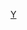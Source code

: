 {{Routemap
|inline=<includeonly>yes</includeonly>
|title=華盛頓地鐵黃線
|title-bg=#{{WMATA color|yellow}}
|navbar = 華盛頓地鐵RDT/黃線
|navbar pos = 2
|map=
d\utCONTg~~ ~~ ~~{{rint|washington|Green}}往[[綠帶站|綠帶]]
-startCollapsible-collapsed-replace
\d\utLSTR\~~ ~~ ~~{{BSsplit|非高峰時段延伸|往{{stn|托騰堡}}|it=off}}
\d\utABZg2\utSTRc3
d\utCONTgq\utKRZt!~ulBHF!~utSTRc1\utABZ+4r~~ ~~{{stn|托騰堡}}~~ ~~{{rint|washington|Red}}
\d\utBHF\utLSTR~~{{link-en|喬治亞大道-佩特沃斯站|Georgia Avenue–Petworth station|喬治亞大道-佩特沃斯}}
d\utBHF~~{{link-en|哥倫比亞高地站|Columbia Heights station|哥倫比亞高地}}
d\utBHF~~{{link-en|U街站|U Street|U街}}
d\utBHF~~{{link-en|蕭-霍華德大學站|Shaw–Howard University station|蕭-霍華德大學}}
-endCollapsible
d\utBHF~~{{link-en|維農山莊廣場站|Mount Vernon Square station|維農山莊廣場}}
d\utCONTgq\utKRZt!~ulBHF\utLSTRr~~ ~~{{stn|畫廊}}~~ ~~{{rint|washington|Red}}
d\utBHF~~{{stn|國家檔案館}}
dCONTgq\BHFq!~HUB2\umtKRZ!~HUBc3\LSTR+r~~ ~~{{stn|朗方廣場}}~~（[[維吉尼亞鐵路快線|VRE]]）
d\utLSTR+l!~HUBc1\utKRZt!~ulBHF!~HUB4\utCONTfq~~ ~~{{stn|朗方廣場}}~~ ~~{{rint|washington|Blue}}{{rint|washington|Orange}}{{rint|washington|Silver}}
\d\utABZgl\utCONTfq~~ ~~ ~~{{rint|washington|Green}}往{{link-en|分支大道站|Branch Avenue station|分支大道}}
RP4e\utSKRZ-G4\dRP4q~~ ~~ ~~{{jct|state=DC|I|395|name1=西南快速路|rdt=y}}
d\dWASSERq\uhKRZW!~hPORTALf!~hPORTALg\dWASSERq~~ ~~ ~~{{BSsplit|{{link-en|14街大橋|14th Street Bridges|芬維克大橋}}|上跨[[波托马克河]]}}~~{{BSsplit|維吉尼亞州|華盛頓|line=1|align=right}}
RP4e\utSKRZ-G4\dRP4q~~ ~~ ~~{{jct|state=VA|I|395|US|1|name2=雪莉公路|rdt=y}}
utLKRWl\utKRWg+r\d~~ ~~ ~~{{rint|washington|Blue}}往{{link-en|拉戈鎮中心站|Largo Town Center station|拉戈鎮中心}}
d\utBHF~~{{stn|五角大廈}}
RP4e\utSKRZ-G4\dRP4q~~ ~~ ~~{{jct|state=VA|I|395|name1=雪莉公路|rdt=y}}
d\utBHF~~{{stn|五角城}}
\d\utBHF!~STRc2\LSTR3~~[[水晶城站 (華盛頓地鐵)|水晶城]]
d\SHI4c2\utSTR!~STR3h+1\STRc4
dSTR~L\!~STR~R!~uINT!~PORTALg!~STRc4~~ ~~[[雷根華盛頓國家機場站|國家機場]]~~{{rint|air|link=罗纳德·里根华盛顿国家机场}}
dWASSERq\dWBRÜCKE\udWBRÜCKE\dWASSERq~~ ~~ ~~{{link-en|四英哩溪|Four Mile Run}}
dSTR~L\STR~R!~ueBHF~~ ~~{{link-en|波托馬克車廠站|Potomac Yard station|波托馬克車廠}}~~（2021）
d\STR~L\STR~R!~uTUNNEL1!~STR3h+l\CONTfq
dSTR~L\STR~R!~uBHF~~{{link-en|布雷多克路站|Braddock Road station|布雷多克路}}
mvBHF!~lvINT~~ ~~{{link-en|國王街-古城站|King Street–Old Town station|國王街-古城}}~~ ~~[[維吉尼亞鐵路快線|VRE]]{{rint|us|amtrak}}
dCONTgq\STRr!~uSTR~L\uSTR~R~~ ~~ ~~{{BSto|[[CSX運輸|CSX]] {{link-en|里乞蒙、弗雷德里克斯堡及波多馬克鐵路|Richmond, Fredericksburg and Potomac Railroad|RF&P}}、[[美鐵]]、[[維吉尼亞鐵路快線|VRE]]|往{{link-en|馬納薩斯站|Manassas station|馬納薩斯}}|it=off}}
uCONTgq\uABZgr+r!~lhSTRa@f\d~~ ~~ ~~{{rint|washington|Blue}}往{{stn|法蘭克尼亞－春田}}
d\uhBHF~~{{link-en|艾森豪大道站|Eisenhower Avenue station|艾森豪大道}}
RP4e\uhSKRZ-G4\dRP4q~~ ~~ ~~{{jct|state=MD|I|95|I|495|name2=首都环线}}
d\dWASSERq\uhKRZWe\dWASSERq~~ ~~ ~~{{link-en|卡梅隆溪|Cameron Run}}
d\uKBHFe~~{{link-en|亨廷頓站|Huntington station (Washington Metro)|亨廷頓}}
-colspan-1
{{access icon}}所有車站皆可使用[[輪椅]]
}}<noinclude>
{{rdt intro|[[華盛頓地鐵黃線]]}}
[[Category:華盛頓地鐵RDT|Y]]
</noinclude>